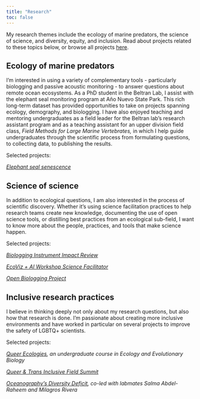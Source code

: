 ```yaml
---
title: "Research"
toc: false 
---
```


My research themes include the ecology of marine predators, the science of science, and diversity, equity, and inclusion. Read about projects related to these topics below, or browse all projects [here](https://allisonpayne.github.io/projects.html).

## Ecology of marine predators

I'm interested in using a variety of complementary tools - particularly biologging and passive acoustic monitoring - to answer questions about remote ocean ecosystems. As a PhD student in the Beltran Lab, I assist with the elephant seal monitoring program at Año Nuevo State Park. This rich long-term dataset has provided opportunities to take on projects spanning ecology, demography, and biologging. I have also enjoyed teaching and mentoring undergraduates as a field leader for the Beltran lab's research assistant program and as a teaching assistant for an upper division field class, *Field Methods for Large Marine Vertebrates,* in which I help guide undergraduates through the scientific process from formulating questions, to collecting data, to publishing the results.

Selected projects:

[*Elephant seal senescence*](https://allisonpayne.github.io/sealaging/paperv3.html)

## Science of science

In addition to ecological questions, I am also interested in the process of scientific discovery. Whether it's using science facilitation practices to help research teams create new knowledge, documenting the use of open science tools, or distilling best practices from an ecological sub-field, I want to know more about the people, practices, and tools that make science happen.

Selected projects:

[*Biologging Instrument Impact Review*](https://ecoevorxiv.org/repository/view/6784/)

[*EcoViz + AI Workshop Science Facilitator*](https://harmless-dolomite-426.notion.site/ac0866fc656441d7a26c071ad528ed15?v=8f6278b036774b7b86e969dbc31e3de4)

[*Open Biologging Project*](https://flukeandfeather.github.io/openbiologging/)

## Inclusive research practices

I believe in thinking deeply not only about my research questions, but also how that research is done. I'm passionate about creating more inclusive environments and have worked in particular on several projects to improve the safety of LGBTQ+ scientists.

Selected projects:

[*Queer Ecologies*](https://allisonpayne.github.io/queerecologies/)*, an undergraduate course in Ecology and Evolutionary Biology*

[*Queer & Trans Inclusive Field Summit*](https://jasper-cat-921.notion.site/43bde69971c8403d91cb2f9a4fb18e75?v=16b6c3408d514d34ada36ebf36d1db99)

[*Oceanography's Diversity Deficit*](https://tos.org/oceanography/assets/docs/36-4-payne.pdf)*, co-led with labmates Salma Abdel-Raheem and Milagros Rivera*
